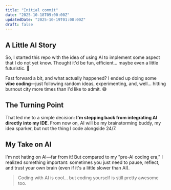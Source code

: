 ```yaml
---
title: "Initial commit"
date: "2025-10-18T09:00:00Z"
updatedDate: "2025-10-19T01:00:00Z"
draft: false
---
```


## A Little AI Story

So, I started this repo with the idea of using AI to implement some aspect that I do not yet know. Thought it'd be fun, efficient… maybe even a little futuristic. 🚀

Fast forward a bit, and what actually happened? I ended up doing some **vibe coding**—just following random ideas, experimenting, and, well… hitting burnout city more times than I'd like to admit. 😅

## The Turning Point

That led me to a simple decision: **I'm stepping back from integrating AI directly into my IDE**. From now on, AI will be my brainstorming buddy, my idea sparker, but not the thing I code alongside 24/7.

## My Take on AI

I'm not hating on AI—far from it! But compared to my "pre-AI coding era," I realized something important: sometimes you just need to pause, reflect, and trust your own brain (even if it's a little slower than AI).

> Coding with AI is cool… but coding yourself is still pretty awesome too.
